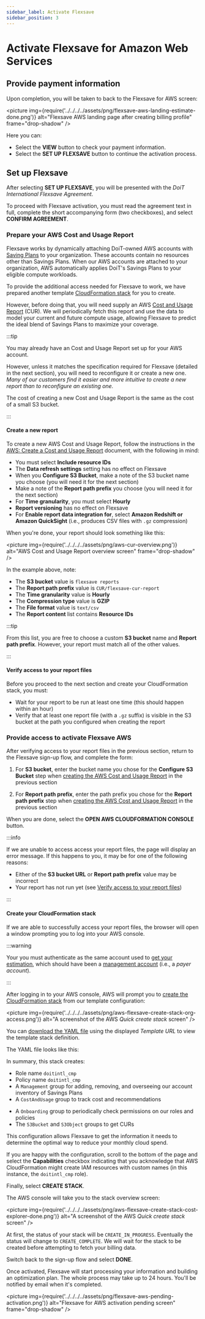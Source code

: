 ```yaml
---
sidebar_label: Activate Flexsave
sidebar_position: 3
---
```




# Activate Flexsave for Amazon Web Services

## Provide payment information

<CommonSetUpBilling />

Upon completion, you will be taken to back to the Flexsave for AWS screen:

<picture
  img={require('../../../../assets/png/flexsave-aws-landing-estimate-done.png')}
  alt="Flexsave AWS landing page after creating billing profile"
  frame="drop-shadow"
/>

Here you can:

- Select the **VIEW** button to check your payment information.
- Select the **SET UP FLEXSAVE** button to continue the activation process.

## Set up Flexsave

After selecting **SET UP FLEXSAVE**, you will be presented with the _DoiT International Flexsave Agreement_.

To proceed with Flexsave activation, you must read the agreement text in full, complete the short accompanying form (two checkboxes), and select **CONFIRM AGREEMENT**.

### Prepare your AWS Cost and Usage Report

Flexsave works by dynamically attaching DoiT-owned AWS accounts with [Saving Plans][savings-plans] to your organization. These accounts contain no resources other than Savings Plans. When our AWS accounts are attached to your organization, AWS automatically applies DoiT's Savings Plans to your eligible compute workloads.

To provide the additional access needed for Flexsave to work, we have prepared another template [CloudFormation stack][cloudformation stack] for you to create.

However, before doing that, you will need supply an AWS [Cost and Usage Report](https://docs.aws.amazon.com/cur/latest/userguide/what-is-cur.html) (CUR). We will periodically fetch this report and use the data to model your current and future compute usage, allowing Flexsave to predict the ideal blend of Savings Plans to maximize your coverage.

:::tip

You may already have an Cost and Usage Report set up for your AWS account.

However, unless it matches the specification required for Flexsave (detailed in the next section), you will need to reconfigure it or create a new one. _Many of our customers find it easier and more intuitive to create a new report than to reconfigure an existing one._

The cost of creating a new Cost and Usage Report is the same as the cost of a small S3 bucket.

:::

#### Create a new report

To create a new AWS Cost and Usage Report, follow the instructions in the [AWS: Create a Cost and Usage Report](https://docs.aws.amazon.com/cur/latest/userguide/cur-create.html) document, with the following in mind:

- You must select **Include resource IDs**
- The **Data refresh settings** setting has no effect on Flexsave
- When you **Configure S3 Bucket**, make a note of the S3 bucket name you choose (you will need it for the next section)
- Make a note of the **Report path prefix** you choose (you will need it for the next section)
- For **Time granularity**, you must select **Hourly**
- **Report versioning** has no effect on Flexsave
- For **Enable report data integration for**, select **Amazon Redshift or Amazon QuickSight** (i.e., produces CSV files with `.gz` compression)

When you're done, your report should look something like this:

<picture
  img={require('../../../../assets/png/aws-cur-overview.png')}
  alt="AWS Cost and Usage Report overview screen"
  frame="drop-shadow"
/>

In the example above, note:

- The **S3 bucket** value is `flexsave reports`
- The **Report path prefix** value is `CUR/flexsave-cur-report`
- The **Time granularity** value is **Hourly**
- The **Compression type** value is **GZIP**
- The **File format** value is `text/csv`
- The **Report content** list contains **Resource IDs**

:::tip

From this list, you are free to choose a custom **S3 bucket** name and **Report path prefix**. However, your report must match all of the other values.

:::

<!--
:::info See also

- [AWS: Creating Cost and Usage Reports](https://docs.aws.amazon.com/cur/latest/userguide/cur-create.html)
- [AWS: Viewing your Cost and Usage Report](https://docs.aws.amazon.com/cur/latest/userguide/view-cur.html)

:::
--->

#### Verify access to your report files

Before you proceed to the next section and create your CloudFormation stack, you must:

- Wait for your report to be run at least one time (this should happen within an hour)
- Verify that at least one report file (with a `.gz` suffix) is visible in the S3 bucket at the path you configured when creating the report

### Provide access to activate Flexsave AWS

After verifying access to your report files in the previous section, return to the Flexsave sign-up flow, and complete the form:

1. For **S3 bucket**, enter the bucket name you chose for the **Configure S3 Bucket** step when [creating the AWS Cost and Usage Report](#create-a-new-report) in the previous section

2. For **Report path prefix**, enter the path prefix you chose for the **Report path prefix** step when [creating the AWS Cost and Usage Report](#create-a-new-report) in the previous section

When you are done, select the **OPEN AWS CLOUDFORMATION CONSOLE** button.

:::info

If we are unable to access access your report files, the page will display an error message. If this happens to you, it may be for one of the following reasons:

- Either of the **S3 bucket URL** or **Report path prefix** value may be incorrect
- Your report has not run yet (see [Verify access to your report files](#verify-access-to-your-report-files))

:::

#### Create your CloudFormation stack

If we are able to successfully access your report files, the browser will open a window prompting you to log into your AWS console.

:::warning

Your you must authenticate as the same account used to [get your estimation](get-estimate.mdx), which should have been a [management account][management-account] (i.e., a _payer account_).

:::

After logging in to your AWS console, AWS will prompt you to [create the CloudFormation stack][create-stack] from our template configuration:

<picture
  img={require('../../../../assets/png/aws-flexsave-create-stack-org-access.png')}
  alt="A screenshot of the AWS _Quick create stack_ screen"
/>

You can [download the YAML file][org-access-yaml] using the displayed _Template URL_ to view the template stack definition.

The YAML file looks like this:

<FlexsaveActivateYAML />

In summary, this stack creates:

- Role name `doitintl_cmp`
- Policy name `doitintl_cmp`
- A `Management` group for adding, removing, and overseeing our account inventory of Savings Plans
- A `CostAndUsage` group to track cost and recommendations
<!-- Long term we will transition to billing data, but `CostAndUsage` is used for now -->
- A `Onboarding` group to periodically check permissions on our roles and policies
- The `S3Bucket` and `S3Object` groups to get CURs

This configuration allows Flexsave to get the information it needs to determine the optimal way to reduce your monthly cloud spend.

If you are happy with the configuration, scroll to the bottom of the page and
select the **Capabilities** checkbox indicating that you acknowledge that AWS CloudFormation might create IAM resources with custom names (in this instance, the `doitintl_cmp` role).

Finally, select **CREATE STACK**.

The AWS console will take you to the stack overview screen:

<picture
  img={require('../../../../assets/png/aws-flexsave-create-stack-cost-explorer-done.png')}
  alt="A screenshot of the AWS _Quick create stack_ screen"
/>

At first, the status of your stack will be `CREATE_IN_PROGRESS`. Eventually the status will change to `CREATE_COMPLETE`. We will wait for the stack to be created before attempting to fetch your billing data.

Switch back to the sign-up flow and select **DONE**.

Once activated, Flexsave will start processing your information and building an optimization plan. The whole process may take up to 24 hours. You'll be notified by email when it's completed.

<picture
  img={require('../../../../assets/png/flexsave-aws-pending-activation.png')}
  alt="Flexsave for AWS activation pending screen"
  frame="drop-shadow"
/>

[cloudformation stack]: https://docs.aws.amazon.com/AWSCloudFormation/latest/UserGuide/stacks.html
[management-account]: https://docs.aws.amazon.com/organizations/latest/userguide/orgs_getting-started_concepts.html#account
[consolidated-billing]: https://docs.aws.amazon.com/awsaccountbilling/latest/aboutv2/consolidated-billing.html
[savings-plans]: https://aws.amazon.com/savingsplans/
[get-savings-plans-rec]: https://docs.aws.amazon.com/aws-cost-management/latest/APIReference/API_get-savings-plans-rec.html
[get-cost-usage]: https://docs.aws.amazon.com/aws-cost-management/latest/APIReference/API_get-cost-usage.html
[create-stack]: https://docs.aws.amazon.com/AWSCloudFormation/latest/UserGuide/cfn-console-create-stack.html
[cross-account-role]: https://docs.aws.amazon.com/IAM/latest/UserGuide/tutorial_cross-account-with-roles.html
[org-access-yaml]: https://doit-cmp-ops-pub.s3.amazonaws.com/prod/flexsave_create_policies.yml
